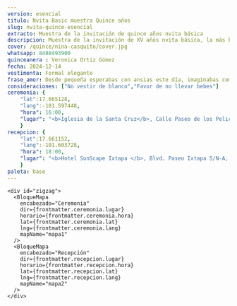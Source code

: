 ```yaml
---
version: esencial
titulo: Nvita Basic muestra Quince años
slug: nvita-quince-esencial
extracto: Muestra de la invitación de quince años nvita básica
descripcion: Muestra de la invitación de XV añós nvita básica, la más básica de las invitaciones que te ofrecemos.
cover: /quince/nina-casquito/cover.jpg
whatsapp: 8488493900
quinceanera : Veronica Ortiz Gómez
fecha: 2024-12-14
vestimenta: Formal elegante
frase_amor: Desde pequeña esperabas con ansias este día, imaginabas compartirlo con todas las personas que amas. Por fin llegó el día y es tal y como lo soñaste.
consideraciones: ["No vestir de blanco","Favor de no llevar bebes"]
ceremonia: {
    "lat":17.665128, 
    "lang":-101.597448,
    "hora": 16:00,
    "lugar": "<b>Iglesia de la Santa Cruz</b>, Calle Paseo de los Pelicanos 40883, Ixtapa Gro. (frente a la Moraleja)"
    }
recepcion: {
    "lat":17.661152, 
    "lang":-101.603728,
    "hora": 18:00,
    "lugar": "<b>Hotel SunScape Ixtapa </b>, Blvd. Paseo Ixtapa S/N-A, 40884 Zihuatanejo, Gro Blvd. Paseo Ixtapa S/N-A, 40884 Zihuatanejo, Gro."
    }
paleta: base
---
```



  <Encabezados texto="Mis 15 años" />
  <ParrafosLibres texto="El anhelo de todo padre es ver a su hija transformarse de una niña feliz a una mujer segura de sí. Y más orgulloso no podría estar y por eso contigo quiero celebrar." />
 


  <section class="grid contenido">
    <div class="conte-cartas">
          <Cartas icono="mdi:clipboard-text-date-outline" titulo="Fecha de mis XV años" fecha={frontmatter.fecha}/>
      <Cartas icono="mdi:list-status" titulo="Detalles" array={frontmatter.consideraciones}/>
      <Cartas icono="mdi:clothes-hanger" titulo="Código de vestimenta" codigo={frontmatter.vestimenta} />
    </div>
  </section>


  <section class="grid contenido">
    <Frase frase={frontmatter.frase_amor} />
  </section>


  <Encabezados  texto="El Lugar" />
  <section class="grid contenido fondo-mitad">
    <ParrafosLibres texto="Te compartimos la ubicación, te esperamos en la ceremonia religiosa y en
      la fiesta de XV años." />
    
    <div id="zigzag">
      <BloqueMapa
        encabezado="Ceremonia"
        dir={frontmatter.ceremonia.lugar}
        horario={frontmatter.ceremonia.hora}
        lat={frontmatter.ceremonia.lat}
        lng={frontmatter.ceremonia.lang}
        mapName="mapa1"
      />
      <BloqueMapa
        encabezado="Recepción"
        dir={frontmatter.recepcion.lugar}
        horario={frontmatter.recepcion.hora}
        lat={frontmatter.recepcion.lat}
        lng={frontmatter.recepcion.lang}
        mapName="mapa2"
      />
    </div>
  </section>


  <section class="grid contenido">
    <Contador fecha={frontmatter.fecha} />
  </section>

  <section>
    <ConfirmacionBasica whatsapp={frontmatter.whatsapp} dias_antes={7} version={frontmatter.version} client:only="react"/>
  </section>

